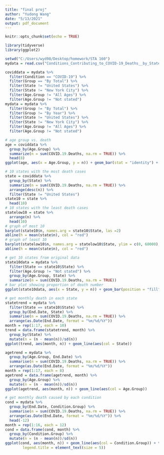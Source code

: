 ---
title: "final proj"
author: "Yudong Wang"
date: "5/13/2021"
output: pdf_document
---

```{r setup, include=FALSE}
knitr::opts_chunk$set(echo = TRUE)
```

```{r}
library(tidyverse)
library(ggplot2)
```


```{r}
setwd("C:/Users/wyd98/Desktop/homework/STA 160")
mydata = read.csv("Conditions_Contributing_to_COVID-19_Deaths__by_State_and_Age.csv")

coviddata = mydata %>% 
  filter(Condition == "COVID-19") %>% 
  filter(Group == "By Total") %>% 
  filter(State != "United States") %>% 
  filter(State != "New York City") %>% 
  filter(Age.Group != "All Ages") %>% 
  filter(Age.Group != "Not stated")
mydata = mydata %>% 
  filter(Group != "By Total") %>% 
  filter(Group != "By Year") %>% 
  filter(State != "United States") %>% 
  filter(State != "New York City") %>% 
  filter(Age.Group != "All Ages") %>% 
  filter(Age.Group != "Not stated")


```


```{r}
# age group vs. death
age = coviddata %>% 
  group_by(Age.Group) %>% 
  summarize(n = sum(COVID.19.Deaths, na.rm = TRUE)) %>% 
  head(8)
ggplot(age, aes(x = Age.Group, y = n)) + geom_bar(stat = "identity") + geom_hline(yintercept = mean(age$n), col = "red")
```

```{r}
# 10 states with the most death cases
state = coviddata %>% 
  group_by(State) %>% 
  summarize(n = sum(COVID.19.Deaths, na.rm = TRUE)) %>% 
  arrange(desc(n)) %>% 
  filter(State != "United States")
state10 = state %>% 
  head(10)
# 10 states with the least death cases
statelow10 = state %>% 
  arrange(n) %>% 
  head(10)
# graph of most 10
barplot(state10$n, names.arg = state10$State, las =2)
abline(h = mean(state$n), col = "red")
# graph of least 10 
barplot(statelow10$n, names.arg = statelow10$State, ylim = c(0, 60000), las =2)
abline(h = mean(state$n), col = "red")
```

```{r}
# get 10 states from original data
state10data = mydata %>% 
  filter(State == state10$State) %>%
  filter(Age.Group != "Not stated") %>% 
  group_by(Age.Group, State) %>% 
  summarize(n = sum(COVID.19.Deaths, na.rm = TRUE))
# bar plot showing proportion of death number
ggplot(state10data, aes(x = State, y = n)) + geom_bar(position = "fill", stat = "identity", aes(fill = Age.Group)) + theme(axis.text.x=element_text(angle=90,hjust=1,vjust=0.5))
```


```{r}
# get monthly death in each state
statetrend = mydata %>% 
  filter(State == state10$State) %>% 
  group_by(End.Date, State) %>% 
  summarise(n = sum(COVID.19.Deaths, na.rm = TRUE)) %>% 
  arrange(as.Date(End.Date, format = "%m/%d/%Y")) 
month = rep(1:17, each = 10)
trend = data.frame(statetrend, month) %>% 
  group_by(State) %>% 
  mutate(n = (n - mean(n))/sd(n))
ggplot(trend, aes(month, n)) + geom_line(aes(col = State))
```

```{r}
agetrend = mydata %>% 
  group_by(Age.Group, End.Date) %>% 
  summarise(n = sum(COVID.19.Deaths, na.rm = TRUE)) %>% 
  arrange(as.Date(End.Date, format = "%m/%d/%Y")) 
month = rep(1:17, each = 8)
agetrend = data.frame(agetrend, month) %>% 
  group_by(Age.Group) %>% 
  mutate(n = (n - mean(n))/sd(n))
ggplot(agetrend, aes(month, n)) + geom_line(aes(col = Age.Group))
```


```{r}
# get monthly death caused by each condition 
cond = mydata %>% 
  group_by(End.Date, Condition.Group) %>% 
  summarise(n = sum(COVID.19.Deaths, na.rm = TRUE)) %>% 
  arrange(as.Date(End.Date, format = "%m/%d/%Y")) %>% 
  head(-12)
month = rep(1:16, each = 12)
cond = data.frame(cond, month) %>% 
  group_by(Condition.Group) %>% 
  mutate(n = (n - mean(n))/sd(n))
ggplot(cond, aes(month, n)) + geom_line(aes(col = Condition.Group)) + theme(legend.text = element_text(size = 5),
        legend.title = element_text(size = 5))                                                                    
```

